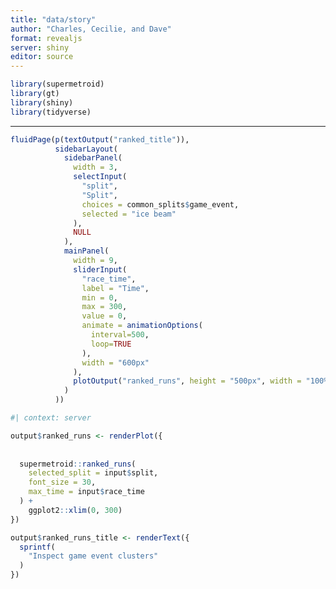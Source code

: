 ```yaml
---
title: "data/story"
author: "Charles, Cecilie, and Dave"
format: revealjs
server: shiny
editor: source
---
```



```r
library(supermetroid)
library(gt)
library(shiny)
library(tidyverse)

```


---


```r
fluidPage(p(textOutput("ranked_title")),
          sidebarLayout(
            sidebarPanel(
              width = 3,
              selectInput(
                "split",
                "Split",
                choices = common_splits$game_event,
                selected = "ice beam"
              ),
              NULL
            ),
            mainPanel(
              width = 9,
              sliderInput(
                "race_time",
                label = "Time",
                min = 0,
                max = 300,
                value = 0,
                animate = animationOptions(
                  interval=500,
                  loop=TRUE
                ),
                width = "600px"
              ),
              plotOutput("ranked_runs", height = "500px", width = "100%")
            )
          ))

```

```r
#| context: server

output$ranked_runs <- renderPlot({
  
  
  supermetroid::ranked_runs(
    selected_split = input$split,
    font_size = 30,
    max_time = input$race_time
  ) +
    ggplot2::xlim(0, 300)
})

output$ranked_runs_title <- renderText({
  sprintf(
    "Inspect game event clusters"
  )
})


```


